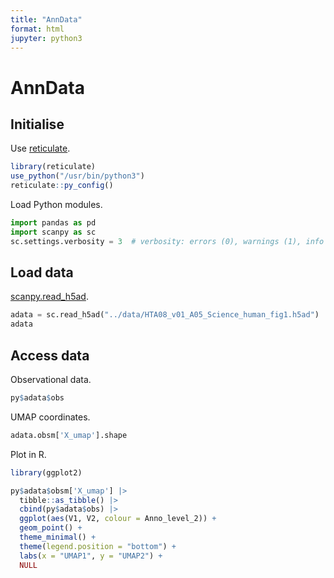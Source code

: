 ```yaml
---
title: "AnnData"
format: html
jupyter: python3
---
```


# AnnData

## Initialise

Use [reticulate](https://rstudio.github.io/reticulate/).

```r
library(reticulate)
use_python("/usr/bin/python3")
reticulate::py_config()
```

Load Python modules.

```python
import pandas as pd
import scanpy as sc
sc.settings.verbosity = 3  # verbosity: errors (0), warnings (1), info (2), hints (3)
```

## Load data

[scanpy.read_h5ad](https://scanpy.readthedocs.io/en/stable/generated/scanpy.read_h5ad.html).

```python
adata = sc.read_h5ad("../data/HTA08_v01_A05_Science_human_fig1.h5ad")
adata
```

## Access data

Observational data.

```r
py$adata$obs
```

UMAP coordinates.

```python
adata.obsm['X_umap'].shape
```

Plot in R.

```r
library(ggplot2)

py$adata$obsm['X_umap'] |>
  tibble::as_tibble() |>
  cbind(py$adata$obs) |>
  ggplot(aes(V1, V2, colour = Anno_level_2)) +
  geom_point() +
  theme_minimal() +
  theme(legend.position = "bottom") +
  labs(x = "UMAP1", y = "UMAP2") +
  NULL
```

